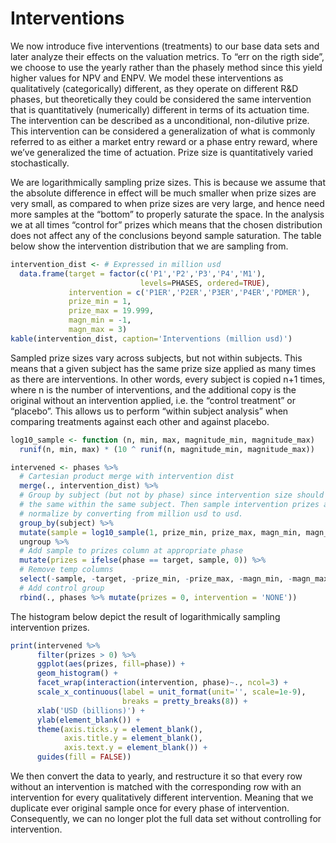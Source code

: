 # Interventions
We now introduce five interventions (treatments) to our base data sets and later analyze their effects on the valuation metrics.
To "err on the rigth side", we choose to use the yearly rather than the phasely method since this yield higher values for NPV and ENPV.
We model these interventions as qualitatively (categorically) different, as they operate on different R&D phases, but theoretically they could be considered the same intervention that is quantitatively (numerically) different in terms of its actuation time.
The intervention can be described as a unconditional, non-dilutive prize.
This intervention can be considered a generalization of what is commonly referred to as either a market entry reward or a phase entry reward, where we've generalized the time of actuation.
Prize size is quantitatively varied stochastically.

We are logarithmically sampling prize sizes.
This is because we assume that the absolute difference in effect will be much smaller when prize sizes are very small, as compared to when prize sizes are very large, and hence need more samples at the "bottom" to properly saturate the space.
In the analysis we at all times "control for" prizes which means that the chosen distribution does not affect any of the conclusions beyond sample saturation.
The table below show the intervention distribution that we are sampling from.

```r
intervention_dist <- # Expressed in million usd
  data.frame(target = factor(c('P1','P2','P3','P4','M1'),
                             levels=PHASES, ordered=TRUE),
             intervention = c('P1ER','P2ER','P3ER','P4ER','PDMER'),
             prize_min = 1,
             prize_max = 19.999,
             magn_min = -1,
             magn_max = 3)
kable(intervention_dist, caption='Interventions (million usd)')
```

Sampled prize sizes vary across subjects, but not within subjects.
This means that a given subject has the same prize size applied as many times as there are interventions.
In other words, every subject is copied n+1 times, where n is the number of interventions, and the additional copy is the original without an intervention applied, i.e. the "control treatment" or "placebo".
This allows us to perform "within subject analysis" when comparing treatments against each other and against placebo.

```r
log10_sample <- function (n, min, max, magnitude_min, magnitude_max)
  runif(n, min, max) * (10 ^ runif(n, magnitude_min, magnitude_max))

intervened <- phases %>%
  # Cartesian product merge with intervention dist
  merge(., intervention_dist) %>%
  # Group by subject (but not by phase) since intervention size should remain
  # the same within the same subject. Then sample intervention prizes and
  # normalize by converting from million usd to usd.
  group_by(subject) %>%
  mutate(sample = log10_sample(1, prize_min, prize_max, magn_min, magn_max) * 10^6) %>%
  ungroup %>%
  # Add sample to prizes column at appropriate phase
  mutate(prizes = ifelse(phase == target, sample, 0)) %>%
  # Remove temp columns
  select(-sample, -target, -prize_min, -prize_max, -magn_min, -magn_max) %>%
  # Add control group
  rbind(., phases %>% mutate(prizes = 0, intervention = 'NONE'))
```

The histogram below depict the result of logarithmically sampling intervention prizes.

```r
print(intervened %>%
      filter(prizes > 0) %>%
      ggplot(aes(prizes, fill=phase)) +
      geom_histogram() +
      facet_wrap(interaction(intervention, phase)~., ncol=3) +
      scale_x_continuous(label = unit_format(unit='', scale=1e-9),
                         breaks = pretty_breaks(8)) +
      xlab('USD (billions)') +
      ylab(element_blank()) +
      theme(axis.ticks.y = element_blank(),
            axis.title.y = element_blank(),
            axis.text.y = element_blank()) +
      guides(fill = FALSE))
```

We then convert the data to yearly, and restructure it so that every row without an intervention is matched with the corresponding row with an intervention for every qualitatively different intervention.
Meaning that we duplicate ever original sample once for every phase of intervention.
Consequently, we can no longer plot the full data set without controlling for intervention.

